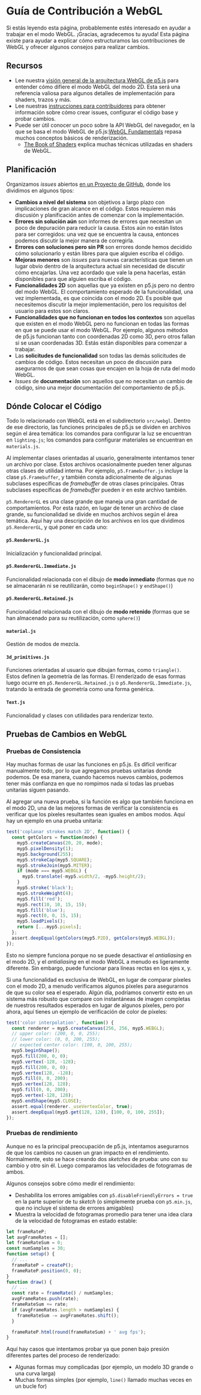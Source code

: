 # Guía de Contribución a WebGL

Si estás leyendo esta página, probablemente estés interesado en ayudar a trabajar en el modo WebGL. ¡Gracias, agradecemos tu ayuda! Esta página existe para ayudar a explicar cómo estructuramos las contribuciones de WebGL y ofrecer algunos consejos para realizar cambios.

## Recursos

* Lee nuestra [visión general de la arquitectura WebGL de p5.js](webgl_mode_architecture/) para entender cómo difiere el modo WebGL del modo 2D. Esta será una referencia valiosa para algunos detalles de implementación para shaders, trazos y más.
* Lee nuestras [instrucciones para contribuidores](https://p5js.org/contributor-docs/#/./contributor_guidelines) para obtener información sobre cómo crear issues, configurar el código base y probar cambios.
* Puede ser útil conocer un poco sobre la API WebGL del navegador, en la que se basa el modo WebGL de p5.js:[WebGL Fundamentals](https://webglfundamentals.org/) repasa muchos conceptos básicos de renderización.
  * [The Book of Shaders](https://thebookofshaders.com/) explica muchas técnicas utilizadas en shaders de WebGL.

## Planificación

Organizamos <em>issues</em> abiertos [en un Proyecto de GitHub](https://github.com/orgs/processing/projects/5), donde los dividimos en algunos tipos:

* **Cambios a nivel del sistema** son objetivos a largo plazo con implicaciones de gran alcance en el código. Estos requieren más discusión y planificación antes de comenzar con la implementación.
* **Errores sin solución aún** son informes de errores que necesitan un poco de depuración para reducir la causa. Estos aún no están listos para ser corregidos: una vez que se encuentra la causa, entonces podemos discutir la mejor manera de corregirla.
* **Errores con soluciones pero sin PR** son errores donde hemos decidido cómo solucionarlo y están libres para que alguien escriba el código.
* **Mejoras menores** son <em>issues</em> para nuevas características que tienen un lugar obvio dentro de la arquitectura actual sin necesidad de discutir cómo encajarlas. Una vez acordado que vale la pena hacerlas, están disponibles para que alguien escriba el código.
* **Funcionalidades 2D** son aquellas que ya existen en p5.js pero no dentro del modo WebGL. El comportamiento esperado de la funcionalidad, una vez implementada, es que coincida con el modo 2D. Es posible que necesitemos discutir la mejor implementación, pero los requisitos del usuario para estos son claros.
* **Funcionalidades que no funcionan en todos los contextos** son aquellas que existen en el modo WebGL pero no funcionan en todas las formas en que se puede usar el modo WebGL. Por ejemplo, algunos métodos de p5.js funcionan tanto con coordenadas 2D como 3D, pero otros fallan si se usan coordenadas 3D. Estás están disponibles para comenzar a trabajar.
* Las **solicitudes de funcionalidad** son todas las demás solicitudes de cambios de código. Estos necesitan un poco de discusión para asegurarnos de que sean cosas que encajen en la hoja de ruta del modo WebGL.
* <em>Issues</em> de **documentación** son aquellos que no necesitan un cambio de código, sino una mejor documentación del comportamiento de p5.js.

## Dónde Colocar el Código

Todo lo relacionado con WebGL está en el subdirectorio `src/webgl`. Dentro de ese directorio, las funciones principales de p5.js se dividen en archivos según el área temática: los comandos para configurar la luz se encuentran en `lighting.js`; los comandos para configurar materiales se encuentran en `materials.js`.

Al implementar clases orientadas al usuario, generalmente intentamos tener un archivo por clase. Estos archivos ocasionalmente pueden tener algunas otras clases de utilidad interna. Por ejemplo, `p5.Framebuffer.js` incluye la clase `p5.Framebuffer`, y también consta adicionalmente de algunas subclases específicas de <em>framebuffer</em> de otras clases principales. Otras subclases específicas de <em>framebuffer</em> pueden ir en este archivo también.

`p5.RendererGL` es una clase grande que maneja una gran cantidad de comportamientos. Por esta razón, en lugar de tener un archivo de clase grande, su funcionalidad se divide en muchos archivos según el área temática. Aquí hay una descripción de los archivos en los que dividimos `p5.RendererGL`, y qué poner en cada uno:

#### `p5.RendererGL.js`

Inicialización y funcionalidad principal.

#### `p5.RendererGL.Immediate.js`

Funcionalidad relacionada con el dibujo de **modo inmediato** (formas que no se almacenarán ni se reutilizarán, como `beginShape()` y `endShape()`)

#### `p5.RendererGL.Retained.js`

Funcionalidad relacionada con el dibujo de **modo retenido** (formas que se han almacenado para su reutilización, como `sphere()`)

#### `material.js`

Gestión de modos de mezcla.

#### `3d_primitives.js`

Funciones orientadas al usuario que dibujan formas, como `triangle()`. Estos definen la geometría de las formas. El renderizado de esas formas luego ocurre en `p5.RendererGL.Retained.js` o `p5.RendererGL.Immediate.js`, tratando la entrada de geometría como una forma genérica.

#### `Text.js`

Funcionalidad y clases con utilidades para renderizar texto.

## Pruebas de Cambios en WebGL

### Pruebas de Consistencia

Hay muchas formas de usar las funciones en p5.js. Es difícil verificar manualmente todo, por lo que agregamos pruebas unitarias donde podemos. De esa manera, cuando hacemos nuevos cambios, podemos tener más confianza en que no rompimos nada si todas las pruebas unitarias siguen pasando.

Al agregar una nueva prueba, si la función es algo que también funciona en el modo 2D, una de las mejores formas de verificar la consistencia es verificar que los píxeles resultantes sean iguales en ambos modos. Aquí hay un ejemplo en una prueba unitaria:

```js
test('coplanar strokes match 2D', function() {
  const getColors = function(mode) {
    myp5.createCanvas(20, 20, mode);
    myp5.pixelDensity(1);
    myp5.background(255);
    myp5.strokeCap(myp5.SQUARE);
    myp5.strokeJoin(myp5.MITER);
    if (mode === myp5.WEBGL) {
      myp5.translate(-myp5.width/2, -myp5.height/2);
    }
    myp5.stroke('black');
    myp5.strokeWeight(4);
    myp5.fill('red');
    myp5.rect(10, 10, 15, 15);
    myp5.fill('blue');
    myp5.rect(0, 0, 15, 15);
    myp5.loadPixels();
    return [...myp5.pixels];
  };
  assert.deepEqual(getColors(myp5.P2D), getColors(myp5.WEBGL));
});
```

Esto no siempre funciona porque no se puede desactivar el <em>antialiasing</em> en el modo 2D, y el <em>antialiasing</em> en el modo WebGL a menudo es ligeramente diferente. Sin embargo, puede funcionar para líneas rectas en los ejes x, y.

Si una funcionalidad es exclusiva de WebGL, en lugar de comparar píxeles con el modo 2D, a menudo verificamos algunos píxeles para asegurarnos de que su color sea el esperado. Algún día, podríamos convertir esto en un sistema más robusto que compare con instantáneas de imagen completas de nuestros resultados esperados en lugar de algunos píxeles, pero por ahora, aquí tienes un ejemplo de verificación de color de píxeles:

```js
test('color interpolation', function() {
  const renderer = myp5.createCanvas(256, 256, myp5.WEBGL);
  // upper color: (200, 0, 0, 255);
  // lower color: (0, 0, 200, 255);
  // expected center color: (100, 0, 100, 255);
  myp5.beginShape();
  myp5.fill(200, 0, 0);
  myp5.vertex(-128, -128);
  myp5.fill(200, 0, 0);
  myp5.vertex(128, -128);
  myp5.fill(0, 0, 200);
  myp5.vertex(128, 128);
  myp5.fill(0, 0, 200);
  myp5.vertex(-128, 128);
  myp5.endShape(myp5.CLOSE);
  assert.equal(renderer._useVertexColor, true);
  assert.deepEqual(myp5.get(128, 128), [100, 0, 100, 255]);
});
```

### Pruebas de rendimiento

Aunque no es la principal preocupación de p5.js, intentamos asegurarnos de que los cambios no causen un gran impacto en el rendimiento. Normalmente, esto se hace creando dos <em>sketches</em> de prueba: uno con su cambio y otro sin él. Luego comparamos las velocidades de fotogramas de ambos.

Algunos consejos sobre cómo medir el rendimiento:

* Deshabilita los errores amigables con `p5.disableFriendlyErrors = true` en la parte superior de tu <em>sketch</em> (o simplemente prueba con `p5.min.js`, que no incluye el sistema de errores amigables)
* Muestra la velocidad de fotogramas promedio para tener una idea clara de la velocidad de fotogramas en estado estable:

```js
let frameRateP;
let avgFrameRates = [];
let frameRateSum = 0;
const numSamples = 30;
function setup() {
  // ...
  frameRateP = createP();
  frameRateP.position(0, 0);
}
function draw() {
  // ...
  const rate = frameRate() / numSamples;
  avgFrameRates.push(rate);
  frameRateSum += rate;
  if (avgFrameRates.length > numSamples) {
    frameRateSum -= avgFrameRates.shift();
  }

  frameRateP.html(round(frameRateSum) + ' avg fps');
}
```

Aquí hay casos que intentamos probar ya que ponen bajo presión diferentes partes del proceso de renderizado:

* Algunas formas muy complicadas (por ejemplo, un modelo 3D grande o una curva larga)
* Muchas formas simples (por ejemplo, `line()` llamado muchas veces en un bucle for)
